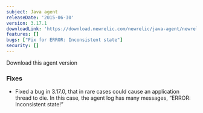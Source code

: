 ```yaml
---
subject: Java agent
releaseDate: '2015-06-30'
version: 3.17.1
downloadLink: 'https://download.newrelic.com/newrelic/java-agent/newrelic-agent/3.17.1/'
features: []
bugs: ["Fix for ERROR: Inconsistent state"]
security: []
---
```

<ButtonGroup>
  <ButtonLink
    role="button"
    to="https://download.newrelic.com/newrelic/java-agent/newrelic-agent/3.17.1/"
    variant="primary"
  >
    Download this agent version
  </ButtonLink>
</ButtonGroup>

### Fixes

* Fixed a bug in 3.17.0, that in rare cases could cause an application thread to die. In this case, the agent log has many messages, “ERROR: Inconsistent state!”
